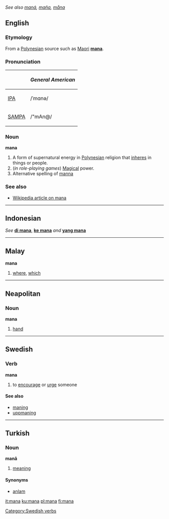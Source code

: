 ''See also [[maná]], [[maña]], [[måna]]''
==English==
===Etymology===
From a [[Polynesian]] source such as [[Maori]] '''[[mana]]'''.

===Pronunciation===
{| border=1 cellpadding=5
! !! ''General American''
|-
| [[w:IPA|IPA]] || /ˈmɑnə/
|-
| [[w:SAMPA|SAMPA]] || /"mAn@/
|}

===Noun===
'''mana'''

#A form of supernatural energy in [[Polynesian]] religion that [[inhere]]s in things or people.
#(''in role-playing games'') [[Magical]] power.
#Alternative spelling of [[manna]]

===See also===
*[[w:Mana|Wikipedia article on mana]]

----
==Indonesian==
''See'' '''[[di mana]]''', '''[[ke mana]]''' ''and'' '''[[yang mana]]'''

----
==Malay==
<!--part of speech?-->
'''mana'''

#[[where]], [[which]]

----
==Neapolitan==
===Noun===
'''mana''' {{f}}

#[[hand]]

----
==Swedish==
{{sv-verb|mana|manar|manade|manat|mana|manande|manad}}
===Verb===
'''mana'''

#to [[encourage]] or [[urge]] someone

[[Category:Swedish verbs]]

====See also====
*[[maning]]
*[[uppmaning]]
----
==Turkish==
===Noun===
'''manâ'''
# [[meaning]]

====Synonyms====
*[[anlam]]

[[it:mana]]
[[ku:mana]]
[[pl:mana]]
[[fi:mana]]